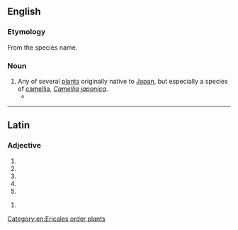 {{also|Japonica}}
==English==

===Etymology===
From the species name.

===Noun===
{{en-noun}}

# Any of several [[plant]]s originally native to [[Japan]], but especially a species of [[camellia]], ''[[Camellia japonica]]''.
#* {{quote-book|title=Rice Genetics: Proceedings of the International Rice Genetics Symposium, 27-31 May 1985|publisher=International Rice Research Institute|year=1986|passage=The isograms were typical of differences between two subspecies but also of those between different lines of '''japonicas''' or indicas.}}

[[Category:en:Ericales order plants]]

----

==Latin==

===Adjective===
{{la-adj-form|japonica}}

# {{inflection of|japonicus||nom|f|s|lang=la}}
# {{inflection of|japonicus||nom|n|p|lang=la}}
# {{inflection of|japonicus||acc|n|p|lang=la}}
# {{inflection of|japonicus||voc|f|s|lang=la}}
# {{inflection of|japonicus||voc|n|p|lang=la}}

{{la-adj-form|japonicā}}

# {{inflection of|japonicus||abl|f|s|lang=la}}